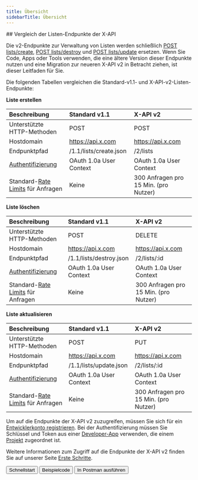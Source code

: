 ```yaml
---
title: Übersicht
sidebarTitle: Übersicht
---
```



<div id="comparing-x-apis-lists-endpoints">
  ## Vergleich der Listen-Endpunkte der X-API
</div>

Die v2-Endpunkte zur Verwaltung von Listen werden schließlich [POST lists/create](https://developer.x.com/en/docs/twitter-api/v1/accounts-and-users/create-manage-lists/api-reference/post-lists-create), [POST lists/destroy](https://developer.x.com/en/docs/twitter-api/v1/accounts-and-users/create-manage-lists/api-reference/post-lists-destroy) und [POST lists/update](https://developer.x.com/en/docs/twitter-api/v1/accounts-and-users/create-manage-lists/api-reference/post-lists-update) ersetzen. Wenn Sie Code, Apps oder Tools verwenden, die eine ältere Version dieser Endpunkte nutzen und eine Migration zur neueren X-API v2 in Betracht ziehen, ist dieser Leitfaden für Sie.

Die folgenden Tabellen vergleichen die Standard-v1.1- und X-API-v2-Listen-Endpunkte:

**Liste erstellen**

| Beschreibung | Standard v1.1 | X-API v2 |
| :--- | :--- | :--- |
| Unterstützte HTTP-Methoden | POST | POST |
| Hostdomain | https://api.x.com | https://api.x.com |
| Endpunktpfad | /1.1/lists/create.json | /2/lists |
| [Authentifizierung](/de/resources/fundamentals/authentication) | OAuth 1.0a User Context | OAuth 1.0a User Context |
| Standard-[Rate Limits](/de/resources/fundamentals/rate-limits) für Anfragen | Keine | 300 Anfragen pro 15 Min. (pro Nutzer) |

**Liste löschen**

| Beschreibung | Standard v1.1 | X-API v2 |
| :--- | :--- | :--- |
| Unterstützte HTTP-Methoden | POST | DELETE |
| Hostdomain | https://api.x.com | https://api.x.com |
| Endpunktpfad | /1.1/lists/destroy.json | /2/lists/:id |
| [Authentifizierung](/de/resources/fundamentals/authentication) | OAuth 1.0a User Context | OAuth 1.0a User Context |
| Standard-[Rate Limits](/de/resources/fundamentals/rate-limits) für Anfragen | Keine | 300 Anfragen pro 15 Min. (pro Nutzer) |

**Liste aktualisieren**

| Beschreibung | Standard v1.1 | X-API v2 |
| :--- | :--- | :--- |
| Unterstützte HTTP-Methoden | POST | PUT |
| Hostdomain | https://api.x.com | https://api.x.com |
| Endpunktpfad | /1.1/lists/update.json | /2/lists/:id |
| [Authentifizierung](/de/resources/fundamentals/authentication) | OAuth 1.0a User Context | OAuth 1.0a User Context |
| Standard-[Rate Limits](/de/resources/fundamentals/rate-limits) für Anfragen | Keine | 300 Anfragen pro 15 Min. (pro Nutzer) |

Um auf die Endpunkte der X-API v2 zuzugreifen, müssen Sie sich für ein [Entwicklerkonto registrieren](https://developer.x.com/en/portal/petition/essential/basic-info). Bei der Authentifizierung müssen Sie Schlüssel und Token aus einer [Developer-App](/de/resources/fundamentals/developer-apps) verwenden, die einem [Projekt](/de/resources/fundamentals/projects) zugeordnet ist.

Weitere Informationen zum Zugriff auf die Endpunkte der X-API v2 finden Sie auf unserer Seite [Erste Schritte](/de/x-api/getting-started/getting-access).

<div className="flex space-x-2">
  <Button href="/de/x-api/lists/manage-lists/quickstart">
    Schnellstart
  </Button>

  <Button href="https://github.com/xdevplatform/Twitter-API-v2-sample-code">
    Beispielcode
  </Button>

  <Button href="https://app.getpostman.com/run-collection/9956214-784efcda-ed4c-4491-a4c0-a26470a67400">
    In Postman ausführen
  </Button>
</div>